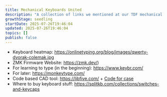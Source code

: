 ```yaml
---
title: Mechanical Keyboards United
description: "A collection of links we mentioned at our TDF mechanical keyboards workshop/meetup"
growthStage: seedling
startDate: 2025-07-26T19:46:04
updated: 2025-07-26T19:46:04
topics: []
publish: false
---
```



- Keyboard heatmap: https://onlinetyping.org/blog/images/qwerty-dvorak-colemak.jpg
- ZMK Firmware Website: https://zmk.dev/)
- For learning to type (in the beginning): https://www.keybr.com/
- For later: https://monkeytype.com/
- Code based CAD tool: https://libfive.com/ + [Code for case](https://github.com/haglobah/rae-dux-case/blob/main/rae_dux-case.io)
- Where to buy keyboard stuff: https://splitkb.com/collections/switches-and-keycaps

